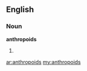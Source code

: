 ==English==

===Noun===
'''anthropoids'''

#{{plural of|anthropoid}}

[[ar:anthropoids]]
[[my:anthropoids]]